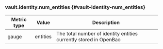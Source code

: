 ### vault.identity.num_entities {#vault-identity-num_entities}

Metric type | Value    | Description
----------- | -------- | -----------
gauge       | entities | The total number of identity entities currently stored in OpenBao
